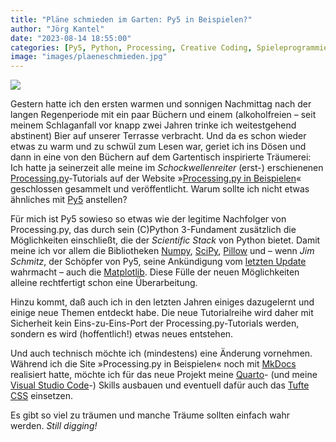 ```yaml
---
title: "Pläne schmieden im Garten: Py5 in Beispielen?"
author: "Jörg Kantel"
date: "2023-08-14 18:55:00"
categories: [Py5, Python, Processing, Creative Coding, Spieleprogrammierung]
image: "images/plaeneschmieden.jpg"
---
```


[![](images/plaeneschmieden-b.jpg)](https://www.flickr.com/photos/schockwellenreiter/53113454571/)

Gestern hatte ich den ersten warmen und sonnigen Nachmittag nach der langen Regenperiode mit ein paar Büchern und einem (alkoholfreien -- seit meinem Schlaganfall vor knapp zwei Jahren trinke ich weitestgehend abstinent) Bier auf unserer Terrasse verbracht. Und da es schon wieder etwas zu warm und zu schwül zum Lesen war, geriet ich ins Dösen und dann in eine von den Büchern auf dem Gartentisch inspirierte Träumerei: Ich hatte ja seinerzeit alle meine im *Schockwellenreiter* (erst-) erschienenen [Processing.py](http://cognitiones.kantel-chaos-team.de/programmierung/creativecoding/processing/processingpy.html)-Tutorials auf der Website »[Processing.py in Beispielen](http://py.kantel-chaos-team.de.s3-website-us-east-1.amazonaws.com/)« geschlossen gesammelt und veröffentlicht. Warum sollte ich nicht etwas ähnliches mit [Py5](http://cognitiones.kantel-chaos-team.de/programmierung/creativecoding/processing/py5.html) anstellen?

Für mich ist Py5 sowieso so etwas wie der legitime Nachfolger von Processing.py, das durch sein (C)Python 3-Fundament zusätzlich die Möglichkeiten einschließt, die der *Scientific Stack* von Python bietet. Damit meine ich vor allem die Bibliotheken [Numpy](http://cognitiones.kantel-chaos-team.de/programmierung/python/numpy.html), [SciPy](http://cognitiones.kantel-chaos-team.de/programmierung/python/scipy.html), [Pillow](http://cognitiones.kantel-chaos-team.de/programmierung/python/pillow.html) und -- wenn *Jim Schmitz*, der Schöpfer von Py5, seine Ankündigung vom [letzten Update](https://kantel.github.io/posts/2023072402_py5_update/) wahrmacht -- auch die [Matplotlib](http://cognitiones.kantel-chaos-team.de/programmierung/python/matplotlib.html). Diese Fülle der neuen Möglichkeiten alleine rechtfertigt schon eine Überarbeitung.

Hinzu kommt, daß auch ich in den letzten Jahren einiges dazugelernt und einige neue Themen entdeckt habe. Die neue Tutorialreihe wird daher mit Sicherheit kein Eins-zu-Eins-Port der Processing.py-Tutorials werden, sondern es wird (hoffentlich!) etwas neues entstehen.

Und auch technisch möchte ich (mindestens) eine Änderung vornehmen. Während ich die Site »Processing.py in Beispielen« noch mit [MkDocs](http://cognitiones.kantel-chaos-team.de/webworking/staticsites/mkdocs.html) realisiert hatte, möchte ich für das neue Projekt meine [Quarto](http://cognitiones.kantel-chaos-team.de/webworking/staticsites/quarto.html)- (und meine [Visual Studio Code](http://cognitiones.kantel-chaos-team.de/produktivitaet/visualstudiocode.html)-) Skills ausbauen und eventuell dafür auch das [Tufte CSS](http://cognitiones.kantel-chaos-team.de/webworking/tools/tuftecss.html) einsetzen.

Es gibt so viel zu träumen und manche Träume sollten einfach wahr werden. *Still digging!*
